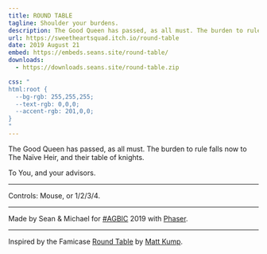```yaml
---
title: ROUND TABLE
tagline: Shoulder your burdens.
description: The Good Queen has passed, as all must. The burden to rule falls now to The Naïve Heir, and their table of knights. Inspired by the Famicase <a href="https://famicase.com/19/softs/024.html">Round Table</a> by <a href="https://twitter.com/kump">Matt Kump</a>.
url: https://sweetheartsquad.itch.io/round-table
date: 2019 August 21
embed: https://embeds.seans.site/round-table/
downloads:
  - https://downloads.seans.site/round-table.zip

css: "
html:root {
  --bg-rgb: 255,255,255;
  --text-rgb: 0,0,0;
  --accent-rgb: 201,0,0;
}
"
---
```


The Good Queen has passed, as all must. The burden to rule falls now to The Naïve Heir, and their table of knights.

To You, and your advisors.

---

Controls: Mouse, or 1/2/3/4.

---

Made by Sean & Michael for [#AGBIC](https://itch.io/jam/a-game-by-its-cover-2019) 2019 with [Phaser](https://phaser.io/).

---

Inspired by the Famicase [Round Table](https://famicase.com/19/softs/024.html) by [Matt Kump](https://twitter.com/kump).
